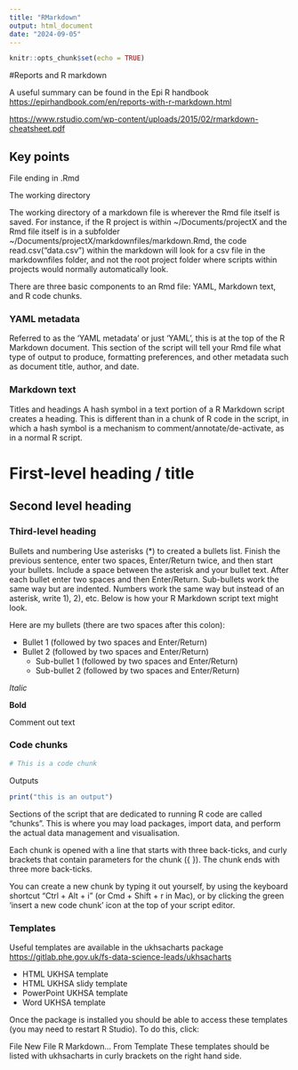 ```yaml
---
title: "RMarkdown"
output: html_document
date: "2024-09-05"
---
```


```r
knitr::opts_chunk$set(echo = TRUE)
```


#Reports and R markdown

A useful summary can be found in the Epi R handbook
<https://epirhandbook.com/en/reports-with-r-markdown.html>

<https://www.rstudio.com/wp-content/uploads/2015/02/rmarkdown-cheatsheet.pdf>

## Key points

File ending in .Rmd


The working directory

The working directory of a markdown file is wherever the Rmd file itself
is saved. For instance, if the R project is within \~/Documents/projectX
and the Rmd file itself is in a subfolder
\~/Documents/projectX/markdownfiles/markdown.Rmd, the code
read.csv(“data.csv”) within the markdown will look for a csv file in the
markdownfiles folder, and not the root project folder where scripts
within projects would normally automatically look.

There are three basic components to an Rmd file: YAML, Markdown text,
and R code chunks.

### YAML metadata

Referred to as the ‘YAML metadata’ or just ‘YAML’, this is at the top of
the R Markdown document. This section of the script will tell your Rmd
file what type of output to produce, formatting preferences, and other
metadata such as document title, author, and date.

### Markdown text

Titles and headings A hash symbol in a text portion of a R Markdown
script creates a heading. This is different than in a chunk of R code in
the script, in which a hash symbol is a mechanism to
comment/annotate/de-activate, as in a normal R script.

# First-level heading / title

## Second level heading

### Third-level heading

Bullets and numbering Use asterisks (\*) to created a bullets list.
Finish the previous sentence, enter two spaces, Enter/Return twice, and
then start your bullets. Include a space between the asterisk and your
bullet text. After each bullet enter two spaces and then Enter/Return.
Sub-bullets work the same way but are indented. Numbers work the same
way but instead of an asterisk, write 1), 2), etc. Below is how your R
Markdown script text might look.

Here are my bullets (there are two spaces after this colon):

-   Bullet 1 (followed by two spaces and Enter/Return)\
-   Bullet 2 (followed by two spaces and Enter/Return)
    -   Sub-bullet 1 (followed by two spaces and Enter/Return)\
    -   Sub-bullet 2 (followed by two spaces and Enter/Return)

*Italic*

**Bold**


Comment out text
<!-- You can “comment out” R Markdown text just as you can use the “#” to comment out a line of R code in an R chunk. Simply highlight the text and press Ctrl+Shift+c (Cmd+Shift+c for Mac). The text will be surrounded by arrows and turn green. It will not appear in your output. -->



### Code chunks

```r
# This is a code chunk
```

Outputs
```r
print("this is an output")
```

Sections of the script that are dedicated to running R code are called
“chunks”. This is where you may load packages, import data, and perform
the actual data management and visualisation.

Each chunk is opened with a line that starts with three back-ticks, and
curly brackets that contain parameters for the chunk ({ }). The chunk
ends with three more back-ticks.

You can create a new chunk by typing it out yourself, by using the
keyboard shortcut “Ctrl + Alt + i” (or Cmd + Shift + r in Mac), or by
clicking the green ‘insert a new code chunk’ icon at the top of your
script editor.

### Templates

Useful templates are available in the ukhsacharts package
<https://gitlab.phe.gov.uk/fs-data-science-leads/ukhsacharts>

-   HTML UKHSA template
-   HTML UKHSA slidy template
-   PowerPoint UKHSA template
-   Word UKHSA template

Once the package is installed you should be able to access these
templates (you may need to restart R Studio). To do this, click:

File New File R Markdown... From Template These templates should be
listed with ukhsacharts in curly brackets on the right hand side.